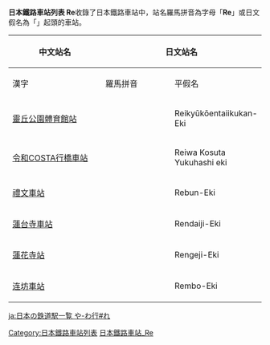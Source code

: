{{noteTA
|1=zh-tw:車站;zh-cn:站;zh-hk:站;
}}
{{ListTOC Japan Romaji}}
<br>
{{ListTOC Japan Hiragana}}
'''日本鐵路車站列表 Re'''收錄了日本鐵路車站中，站名羅馬拼音為字母「'''Re'''」或日文假名為「'''{{lang|ja|れ}}'''」起頭的車站。

{| class="wikitable" border="1"
|-
! rowspan="2" width="200"| 中文站名
! colspan="3"| 日文站名
! rowspan="2" width="300"| 所屬業者/路線
|-
! width="150"| 漢字
! width="150"| 羅馬拼音
! width="150"| 平假名
|-
| [[靈丘公園體育館站|靈丘公園體育館站]]
| {{lang|ja|霊丘公園体育館駅}}
| Reikyūkōentaiikukan-Eki
| {{lang|ja|れいきゅうこうえんたいいくかんえき}}
| 島原鐵道線
|-
| [[令和COSTA行橋車站|令和COSTA行橋車站]]
| {{lang|ja|令和コスタ行橋駅}}
| Reiwa Kosuta Yukuhashi eki
| {{lang|ja|れいわこすたゆくはしえき}}
| 平成筑豐鐵道田川線
|-
| [[禮文車站|禮文車站]]
| {{lang|ja|礼文駅}}
| Rebun-Eki
| {{lang|ja|れぶんえき}}
| JR北海道室蘭本線
|-
| [[蓮台寺車站|蓮台寺車站]]
| {{lang|ja|蓮台寺駅}}
| Rendaiji-Eki
| {{lang|ja|れんだいじえき}}
| 伊豆急行
|-
| [[蓮花寺站_(日本)|蓮花寺站]]
| {{lang|ja|蓮花寺駅}}
| Rengeji-Eki
| {{lang|ja|れんげじえき}}
| 三岐鐵道北勢線
|-
| [[连坊車站|连坊車站]]
| {{lang|ja|連坊駅}}
| Rembo-Eki
| {{lang|ja|れんぼうえき}}
| 仙台市高速鉄道東西線
|}

[[Category:日本鐵路車站列表|Category:日本鐵路車站列表]]
[[Category:日本鐵路車站_Re|]]

[[ja:日本の鉄道駅一覧_や-わ行#れ|ja:日本の鉄道駅一覧 や-わ行#れ]]